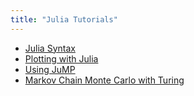 ```yaml
---
title: "Julia Tutorials"
---
```


* [Julia Syntax](tutorials/julia-basics/tutorial.html)
* [Plotting with Julia](tutorials/julia-plots/tutorial.html)
* [Using JuMP](tutorials/using-JuMP/tutorial.html)
* [Markov Chain Monte Carlo with Turing](tutorials/turing-mcmc/tutorial.html)
